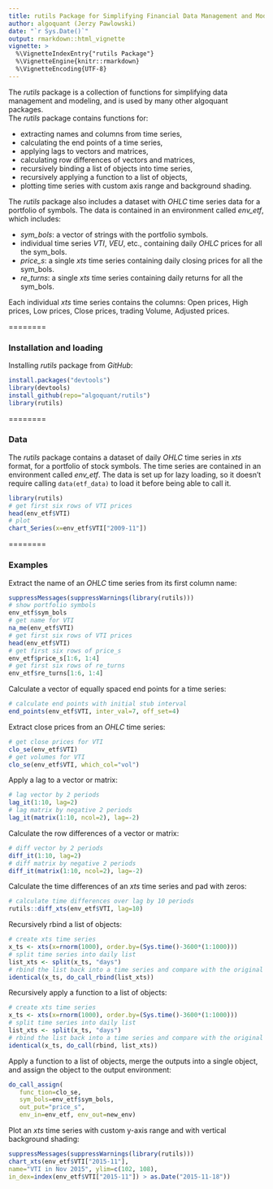 ```yaml
---
title: rutils Package for Simplifying Financial Data Management and Modeling
author: algoquant (Jerzy Pawlowski)
date: "`r Sys.Date()`"
output: rmarkdown::html_vignette
vignette: >
  %\VignetteIndexEntry{"rutils Package"}
  %\VignetteEngine{knitr::rmarkdown}
  %\VignetteEncoding{UTF-8}
---
```


The *rutils* package is a collection of functions for simplifying data management and modeling, and is used by many other algoquant packages.  
The *rutils* package contains functions for:

- extracting names and columns from time series, 
- calculating the end points of a time series, 
- applying lags to vectors and matrices, 
- calculating row differences of vectors and matrices, 
- recursively binding a list of objects into time series, 
- recursively applying a function to a list of objects, 
- plotting time series with custom axis range and background shading. 

The *rutils* package also includes a dataset with *OHLC* time series data for a portfolio of symbols.  The data is contained in an environment called *env_etf*, which includes: 

- *sym_bols*: a vector of strings with the portfolio symbols.
- individual time series *VTI*, *VEU*, etc., containing daily *OHLC* prices for all the sym_bols.
- *price_s*: a single *xts* time series containing daily closing prices for all the sym_bols.
- *re_turns*: a single *xts* time series containing daily returns for all the sym_bols.

Each individual *xts* time series contains the columns: Open prices, High prices, Low prices, Close prices, trading Volume, Adjusted prices.


========

### Installation and loading

Installing *rutils* package from *GitHub*:  
```r
install.packages("devtools")
library(devtools)
install_github(repo="algoquant/rutils")
library(rutils)
```

========

### Data

The *rutils* package contains a dataset of daily *OHLC* time series in *xts* format, for a portfolio of stock symbols.  The time series are contained in an environment called *env_etf*.  The data is set up for lazy loading, so it doesn't require calling `data(etf_data)` to load it before being able to call it.  
```r
library(rutils)
# get first six rows of VTI prices
head(env_etf$VTI)
# plot
chart_Series(x=env_etf$VTI["2009-11"])
```


========

### Examples

Extract the name of an *OHLC* time series from its first column name:  
```r
suppressMessages(suppressWarnings(library(rutils)))
# show portfolio symbols
env_etf$sym_bols
# get name for VTI
na_me(env_etf$VTI)
# get first six rows of VTI prices
head(env_etf$VTI)
# get first six rows of price_s
env_etf$price_s[1:6, 1:4]
# get first six rows of re_turns
env_etf$re_turns[1:6, 1:4]
```


Calculate a vector of equally spaced end points for a time
series:  
```r
# calculate end points with initial stub interval
end_points(env_etf$VTI, inter_val=7, off_set=4)
```


Extract close prices from an *OHLC* time series:  
```r
# get close prices for VTI
clo_se(env_etf$VTI)
# get volumes for VTI
clo_se(env_etf$VTI, which_col="vol")
```


Apply a lag to a vector or matrix:  
```r
# lag vector by 2 periods
lag_it(1:10, lag=2)
# lag matrix by negative 2 periods
lag_it(matrix(1:10, ncol=2), lag=-2)
```


Calculate the row differences of a vector or matrix:  
```r
# diff vector by 2 periods
diff_it(1:10, lag=2)
# diff matrix by negative 2 periods
diff_it(matrix(1:10, ncol=2), lag=-2)
```


Calculate the time differences of an *xts* time series and pad with zeros:  
```r
# calculate time differences over lag by 10 periods
rutils::diff_xts(env_etf$VTI, lag=10)
```


Recursively rbind a list of objects:  
```r
# create xts time series
x_ts <- xts(x=rnorm(1000), order.by=(Sys.time()-3600*(1:1000)))
# split time series into daily list
list_xts <- split(x_ts, "days")
# rbind the list back into a time series and compare with the original
identical(x_ts, do_call_rbind(list_xts))
```


Recursively apply a function to a list of objects:  
```r
# create xts time series
x_ts <- xts(x=rnorm(1000), order.by=(Sys.time()-3600*(1:1000)))
# split time series into daily list
list_xts <- split(x_ts, "days")
# rbind the list back into a time series and compare with the original
identical(x_ts, do_call(rbind, list_xts))
```


Apply a function to a list of objects, merge the outputs into a single object, and assign the object to the output environment:  
```r
do_call_assign(
   func_tion=clo_se,
   sym_bols=env_etf$sym_bols,
   out_put="price_s",
   env_in=env_etf, env_out=new_env)
```


Plot an *xts* time series with custom y-axis range and with vertical background shading:  
```r
suppressMessages(suppressWarnings(library(rutils)))
chart_xts(env_etf$VTI["2015-11"],
name="VTI in Nov 2015", ylim=c(102, 108),
in_dex=index(env_etf$VTI["2015-11"]) > as.Date("2015-11-18"))
```

